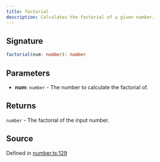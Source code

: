 ```yaml
---
title: factorial
description: Calculates the factorial of a given number.
---
```


## Signature

```typescript path=null start=null
factorial(num: number): number
```

## Parameters

- **num**: `number` - The number to calculate the factorial of.

## Returns

`number` - The factorial of the input number.

## Source

Defined in [number.ts:129](https://github.com/koji/ichigyou/blob/main/src/number.ts#L129)
